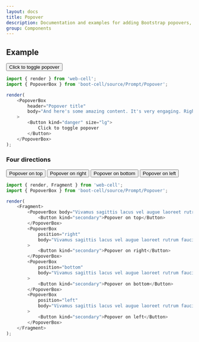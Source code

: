 ---
layout: docs
title: Popover
description: Documentation and examples for adding Bootstrap popovers, like those found in iOS, to any element on your site.
group: Components
---



## Example

<Example>
    <PopoverBox
        header="Popover title"
        body="And here's some amazing content. It's very engaging. Right?"
    >
        <Button kind="danger" size="lg">
            Click to toggle popover
        </Button>
    </PopoverBox>
</Example>

```JavaScript
import { render } from 'web-cell';
import { PopoverBox } from 'boot-cell/source/Prompt/Popover';

render(
    <PopoverBox
        header="Popover title"
        body="And here's some amazing content. It's very engaging. Right?"
    >
        <Button kind="danger" size="lg">
            Click to toggle popover
        </Button>
    </PopoverBox>
);
```

### Four directions

<Example>
    <PopoverBox body="Vivamus sagittis lacus vel augue laoreet rutrum faucibus.">
        <Button kind="secondary">Popover on top</Button>
    </PopoverBox>
    <PopoverBox
        position="right"
        body="Vivamus sagittis lacus vel augue laoreet rutrum faucibus."
    >
        <Button kind="secondary">Popover on right</Button>
    </PopoverBox>
    <PopoverBox
        position="bottom"
        body="Vivamus sagittis lacus vel augue laoreet rutrum faucibus."
    >
        <Button kind="secondary">Popover on bottom</Button>
    </PopoverBox>
    <PopoverBox
        position="left"
        body="Vivamus sagittis lacus vel augue laoreet rutrum faucibus."
    >
        <Button kind="secondary">Popover on left</Button>
    </PopoverBox>
</Example>

```JavaScript
import { render, Fragment } from 'web-cell';
import { PopoverBox } from 'boot-cell/source/Prompt/Popover';

render(
    <Fragment>
        <PopoverBox body="Vivamus sagittis lacus vel augue laoreet rutrum faucibus.">
            <Button kind="secondary">Popover on top</Button>
        </PopoverBox>
        <PopoverBox
            position="right"
            body="Vivamus sagittis lacus vel augue laoreet rutrum faucibus."
        >
            <Button kind="secondary">Popover on right</Button>
        </PopoverBox>
        <PopoverBox
            position="bottom"
            body="Vivamus sagittis lacus vel augue laoreet rutrum faucibus."
        >
            <Button kind="secondary">Popover on bottom</Button>
        </PopoverBox>
        <PopoverBox
            position="left"
            body="Vivamus sagittis lacus vel augue laoreet rutrum faucibus."
        >
            <Button kind="secondary">Popover on left</Button>
        </PopoverBox>
    </Fragment>
);
```
